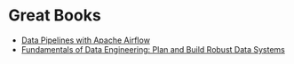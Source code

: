 # Great Books

- [Data Pipelines with Apache Airflow](https://amzn.to/3JJ7Gmr)
- [Fundamentals of Data Engineering: Plan and Build Robust Data Systems](https://amzn.to/44so18X)
